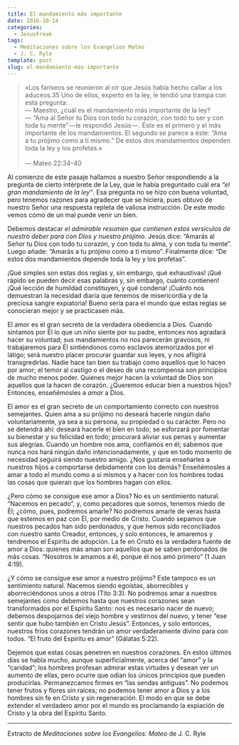 ```yaml
---
title: El mandamiento más importante
date: 2016-10-14
categories:
  - JesusFreak
tags:
  - Meditaciones sobre los Evangelios Mateo
  - J. C. Ryle
template: post
slug: el-mandamiento-mas-importante
---
```


> «Los fariseos se reunieron al oír que Jesús había hecho callar a los aduceos.35 Uno de ellos, experto en la ley, le tendió una trampa con esta pregunta:  
> — Maestro, ¿cuál es el mandamiento más importante de la ley?  
> — “Ama al Señor tu Dios con todo tu corazón, con todo tu ser y con toda tu mente” — le respondió Jesús — . Éste es el primero y el más importante de los mandamientos. El segundo se parece a éste: “Ama a tu prójimo como a ti mismo.” De estos dos mandamientos dependen toda la ley y los profetas.»<br /><br />
> — Mateo 22:34–40

Al comienzo de este pasaje hallamos a nuestro Señor respondiendo a la pregunta de cierto intérprete de la Ley, que le había preguntado cuál era _“el gran mandamiento de la ley”_. Esa pregunta no se hizo con buena voluntad, pero tenemos razones para agradecer que se hiciera, pues obtuvo de nuestro Señor una respuesta repleta de valiosa instrucción. De este modo vemos cómo de un mal puede venir un bien.

Debemos destacar _el admirable resumen que contienen estos versículos de nuestro deber para con Dios y nuestro prójimo_. Jesús dice: “Amarás al Señor tu Dios con todo tu corazón, y con toda tu alma, y con toda tu mente”. Luego añade: “Amarás a tu prójimo como a ti mismo”. Finalmente dice: “De estos dos mandamientos depende toda la ley y los profetas”.

¡Qué simples son estas dos reglas y, sin embargo, qué exhaustivas! ¡Qué rápido se pueden decir esas palabras y, sin embargo, cuánto contienen! ¡Qué lección de humildad constituyen, y qué condena! ¡Cuánto nos demuestran la necesidad diaria que tenemos de misericordia y de la preciosa sangre expiatoria! Bueno sería para el mundo que estas reglas se conocieran mejor y se practicasen más.

El amor es el gran secreto de la verdadera obediencia a Dios. Cuando sintamos por Él lo que un niño siente por su padre, entonces nos agradará hacer su voluntad; sus mandamientos no nos parecerán gravosos, ni trabajaremos para Él sintiéndonos como esclavos atemorizados por el látigo; será nuestro placer procurar guardar sus leyes, y nos afligirá transgredirlas. Nadie hace tan bien su trabajo como aquellos que lo hacen por amor; el temor al castigo o el deseo de una recompensa son principios de mucho menos poder. Quienes mejor hacen la voluntad de Dios son aquellos que la hacen de corazón. ¿Queremos educar bien a nuestros hijos? Entonces, enseñémosles a _amar_ a Dios.

El amor es el gran secreto de un comportamiento correcto con nuestros semejantes. Quien ama a su prójimo no deseará hacerle ningún daño voluntariamente, ya sea a su persona, su propiedad o su carácter. Pero no se detendrá ahí: deseará hacerle el bien en todo; se esforzará por fomentar su bienestar y su felicidad en todo; procurará aliviar sus penas y aumentar sus alegrías. Cuando un hombre nos ama, confiamos en él; sabemos que nunca nos hará ningún daño intencionadamente, y que en todo momento de necesidad seguirá siendo nuestro amigo. ¿Nos gustaría enseñarles a nuestros hijos a comportarse debidamente con los demás? Enseñémosles a amar a todo el mundo como a sí mismos y a hacer con los hombres todas las cosas que quieran que los hombres hagan con ellos.

¿Pero cómo se consigue ese amor a Dios? No es un sentimiento natural. “Nacemos en pecado”, y, como pecadores que somos, tenemos miedo de Él; ¿cómo, pues, podremos amarle? No podremos amarle de veras hasta que estemos en paz con Él, por medio de Cristo. Cuando sepamos que nuestros pecados han sido perdonados, y que hemos sido reconciliados con nuestro santo Creador, entonces, y solo entonces, le amaremos y tendremos el Espíritu de adopción. La fe en Cristo es la verdadera fuente de amor a Dios: quienes más aman son aquellos que se saben perdonados de más cosas. “Nosotros le amamos a él, porque él nos amó primero” (1 Juan 4:19).

¿Y cómo se consigue ese amor a nuestro prójimo? Este tampoco es un sentimiento natural. Nacemos siendo egoístas, aborrecibles y aborreciéndonos unos a otros (Tito 3:3). No podremos amar a nuestros semejantes como debemos hasta que nuestros corazones sean transformados por el Espíritu Santo: nos es necesario nacer de nuevo; debemos despojarnos del viejo hombre y vestirnos del nuevo, y tener “ese sentir que hubo también en Cristo Jesús”. Entonces, y solo entonces, nuestros fríos corazones tendrán un amor verdaderamente divino para con todos. “El fruto del Espíritu es amor” (Gálatas 5:22).

Dejemos que estas cosas penetren en nuestros corazones. En estos últimos días se habla mucho, aunque superficialmente, acerca del “amor” y la “caridad”; los hombres profesan admirar estas virtudes y desean ver un aumento de ellas, pero ocurre que odian los únicos principios que pueden producirlas. Permanezcamos firmes en “las sendas antiguas”. No podemos tener frutos y flores sin raíces; no podemos tener amor a Dios y a los hombres sin fe en Cristo y sin regeneración. El modo en que se debe extender el verdadero amor por el mundo es proclamando la expiación de Cristo y la obra del Espíritu Santo.

---

Extracto de _Meditaciones sobre los Evangelios: Mateo_ de J. C. Ryle
